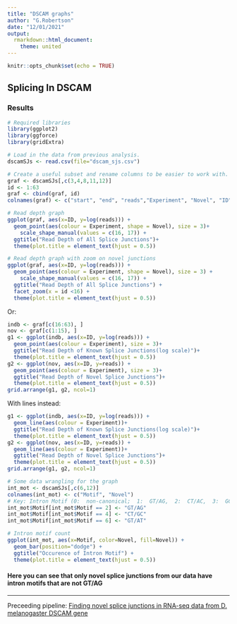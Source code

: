 ```yaml
---
title: "DSCAM graphs"
author: "G.Robertson"
date: "12/01/2021"
output: 
  rmarkdown::html_document:
    theme: united
---
```


```r
knitr::opts_chunk$set(echo = TRUE)
```

## Splicing In DSCAM
### Results


```r
# Required libraries
library(ggplot2)
library(ggforce)
library(gridExtra)
```


```r
# Load in the data from previous analysis.
dscamSJs <- read.csv(file="dscam_sjs.csv")
```
 

```r
# Create a useful subset and rename columns to be easier to work with.
graf <- dscamSJs[,c(3,4,8,11,12)]
id <- 1:63
graf <- cbind(graf, id)
colnames(graf) <- c("start", "end", "reads","Experiment", "Novel", "ID")
```


```r
# Read depth graph
ggplot(graf, aes(x=ID, y=log(reads))) +
  geom_point(aes(colour = Experiment, shape = Novel), size = 3)+
    scale_shape_manual(values = c(16, 17)) +
  ggtitle("Read Depth of All Splice Junctions")+
  theme(plot.title = element_text(hjust = 0.5))
```


```r
# Read depth graph with zoom on novel junctions
ggplot(graf, aes(x=ID, y=log(reads))) +
  geom_point(aes(colour = Experiment, shape = Novel), size = 3) +
    scale_shape_manual(values = c(16, 17)) +
  ggtitle("Read Depth of All Splice Junctions") +
  facet_zoom(x = id <16) +
  theme(plot.title = element_text(hjust = 0.5))
```

Or:
```r
indb <- graf[c(16:63), ]
nov <- graf[c(1:15), ]
g1 <- ggplot(indb, aes(x=ID, y=log(reads))) +
  geom_point(aes(colour = Experiment), size = 3)+
  ggtitle("Read Depth of Known Splice Junctions(log scale)")+
  theme(plot.title = element_text(hjust = 0.5))
g2 <- ggplot(nov, aes(x=ID, y=reads)) +
  geom_point(aes(colour = Experiment), size = 3)+
  ggtitle("Read Depth of Novel Splice Junctions")+
  theme(plot.title = element_text(hjust = 0.5))
grid.arrange(g1, g2, ncol=1)
```

With lines instead:
```r
g1 <- ggplot(indb, aes(x=ID, y=log(reads))) +
  geom_line(aes(colour = Experiment))+
  ggtitle("Read Depth of Known Splice Junctions(log scale)")+
  theme(plot.title = element_text(hjust = 0.5))
g2 <- ggplot(nov, aes(x=ID, y=reads)) +
  geom_line(aes(colour = Experiment))+
  ggtitle("Read Depth of Novel Splice Junctions")+
  theme(plot.title = element_text(hjust = 0.5))
grid.arrange(g1, g2, ncol=1)
```




```r
# Some data wrangling for the graph
int_mot <- dscamSJs[,c(6,12)]
colnames(int_mot) <- c("Motif", "Novel")
# Key: Intron Motif (0:  non-canonical;  1:  GT/AG,  2:  CT/AC,  3:  GC/AG,  4:  CT/GC,  5:AT/AC, 6:  GT/AT)
int_mot$Motif[int_mot$Motif == 2] <- "GT/AG"
int_mot$Motif[int_mot$Motif == 4] <- "CT/GC"
int_mot$Motif[int_mot$Motif == 6] <- "GT/AT"
```


```r
# Intron motif count
ggplot(int_mot, aes(x=Motif, color=Novel, fill=Novel)) + 
  geom_bar(position="dodge") +
  ggtitle("Occurence of Intron Motif") +
  theme(plot.title = element_text(hjust = 0.5))
```

#### Here you can see that only novel splice junctions from our data have intron motifs that are not GT/AG
______________________________________________________________________

Preceeding pipeline:
[Finding novel splice junctions in RNA-seq data from D. melanogaster DSCAM gene](https://rpubs.com/OneEsk19/708168?fbclid=IwAR0jIqC52kWxcPl-73MU4iy5PsZiJXAAYDnmt-RZeyrxRbhDuzgndl9d2VI)